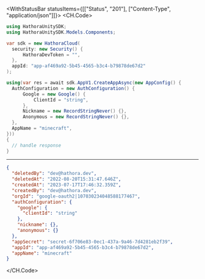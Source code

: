 

<WithStatusBar statusItems={[["Status", "201"], ["Content-Type", "application/json"]]}>
  <CH.Code>
  ```csharp CreateApp.cs
  using HathoraUnitySDK;
using HathoraUnitySDK.Models.Components;

var sdk = new HathoraCloud(
    security: new Security() {
        HathoraDevToken = "",
    },
    appId: "app-af469a92-5b45-4565-b3c4-b79878de67d2"
);

using(var res = await sdk.AppV1.CreateAppAsync(new AppConfig() {
    AuthConfiguration = new AuthConfiguration() {
        Google = new Google() {
            ClientId = "string",
        },
        Nickname = new RecordStringNever() {},
        Anonymous = new RecordStringNever() {},
    },
    AppName = "minecraft",
}))
{
    // handle response
}
  ```
  ---

  ```json Example Response
  {
    "deletedBy": "dev@hathora.dev",
    "deletedAt": "2022-08-20T15:31:47.646Z",
    "createdAt": "2023-07-17T17:46:32.359Z",
    "createdBy": "dev@hathora.dev",
    "orgId": "google-oauth2|107030234048588177467",
    "authConfiguration": {
      "google": {
        "clientId": "string"
      },
      "nickname": {},
      "anonymous": {}
    },
    "appSecret": "secret-6f706e83-0ec1-437a-9a46-7d4281eb2f39",
    "appId": "app-af469a92-5b45-4565-b3c4-b79878de67d2",
    "appName": "minecraft"
  }
  ```
  </CH.Code>
</WithStatusBar>

